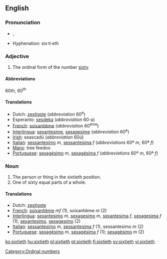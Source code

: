 ==English==

===Pronunciation===
*{{IPA|/ˈsɪkstiəθ/}}, {{SAMPA|/"sIksti@T/}}
*Hyphenation: six·ti·eth

===Adjective===

# The ordinal form of the number [[sixty]].

====Abbreviations====
60th, 60<sup>th</sup>

====Translations====

*Dutch: [[zestigste]] (''abbreviation'' 60<sup>e</sup>)
*Esperanto: [[sesdeka]] (''abbreviation'' 60-a)
*[[French]]: [[soixantième]] (''abbreviation'' 60<sup>ème</sup>)
*[[Interlingua]]: [[sexantesime]], [[sexagesime]] (''abbreviation'' 60<sup>e</sup>)
*[[Irish]]: seascadú (''abbreviation'' 60ú)
*[[Italian]]: [[sessantesimo]] ''m'', [[sessantesima]] ''f'' (''abbreviations'' 60º ''m'', 60ª ''f'')
*[[Manx]]: tree feedoo
*[[Portuguese]]: [[sexagésimo]] ''m'', [[sexagésima]] ''f'' (''abbreviations'' 60º ''m'', 60ª ''f'')

===Noun===

#The person or thing in the sixtieth position.
#One of sixty equal parts of a whole.

====Translations====

*Dutch: [[zestigste]]
*[[French]]: [[soixantième]]  ''mf'' (1), soixantième ''m'' (2)
*[[Interlingua]]: [[sexantesimo]] ''m'', [[sexagesimo]] ''m'', [[sexantesima]] ''f'', [[sexagesima]] ''f'' (1); [[sexantesimo]], [[sexagesimo]] (2)
*[[Italian]]: [[sessantesimo]] ''m'', [[sessantesima]] ''f'' (1), sessantesimo ''m'' (2)
*[[Portuguese]]: [[sexagésimo]] ''m'', [[sexagésima]] ''f'' (1); [[sexagésimo]] ''m'' (2)

[[Category:Ordinal numbers]]

[[ko:sixtieth]]
[[hu:sixtieth]]
[[pl:sixtieth]]
[[pt:sixtieth]]
[[fi:sixtieth]]
[[sv:sixtieth]]
[[vi:sixtieth]]